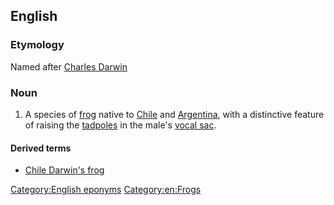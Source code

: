 ==English==
{{wikipedia}}

===Etymology===
Named after [[w:Charles Darwin|Charles Darwin]]

===Noun===
{{en-noun|head=[[Darwin]]'s [[frog]]}}

# A species of [[frog]] native to [[Chile]] and [[Argentina]], with a distinctive feature of raising the [[tadpoles]] in the male's [[vocal sac]].

====Derived terms====
* [[Chile Darwin's frog]]

[[Category:English eponyms]]
[[Category:en:Frogs]]